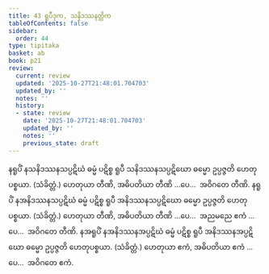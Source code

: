 ```yaml
---
title: 43 ရူပီဒုက, သနိဒဿနတ္တိက
tableOfContents: false
sidebar:
  order: 44
type: tipitaka
basket: ab
book: p21
review:
  current: review
  updated: '2025-10-27T21:48:01.704703'
  updated_by: ''
  notes: ''
  history:
  - state: review
    date: '2025-10-27T21:48:01.704703'
    updated_by: ''
    notes: ''
    previous_state: draft
---
```



<ReviewStatus review={frontmatter.review} showDetails={true} />

<HypothesisAnnotation frontmatter={frontmatter} />

<DynamicBreadcrumb />

<Division number="91" book="p21" e="ch" v="40" p="367">

<Paragraph number="232" book="p21">
နရူပိံ နသနိဒဿနသပ္ပဋိဃံ ဓမ္မံ ပဋိစ္စ ရူပီ သနိဒဿနသပ္ပဋိဃော ဓမ္မော ဥပ္ပဇ္ဇတိ ဟေတုပစ္စယာ. (သံခိတ္တံ.) ဟေတုယာ တီဏိ, အဓိပတိယာ တီဏိ …ပေ…  အဝိဂတေ တီဏိ.
</Paragraph>

<Paragraph number="233" book="p21">
နရူပိံ နအနိဒဿနသပ္ပဋိဃံ ဓမ္မံ ပဋိစ္စ ရူပီ အနိဒဿနသပ္ပဋိဃော ဓမ္မော ဥပ္ပဇ္ဇတိ ဟေတုပစ္စယာ. (သံခိတ္တံ.) ဟေတုယာ တီဏိ, အဓိပတိယာ တီဏိ …ပေ…  အညမညေ ဧကံ …ပေ…  အဝိဂတေ တီဏိ.
</Paragraph>

<Paragraph number="234" book="p21">
နအရူပိံ နအနိဒဿနအပ္ပဋိဃံ ဓမ္မံ ပဋိစ္စ ရူပီ အနိဒဿနအပ္ပဋိဃော ဓမ္မော ဥပ္ပဇ္ဇတိ ဟေတုပစ္စယာ. (သံခိတ္တံ.) ဟေတုယာ ဧကံ, အဓိပတိယာ ဧကံ …ပေ…  အဝိဂတေ ဧကံ.
</Paragraph>
</Division>